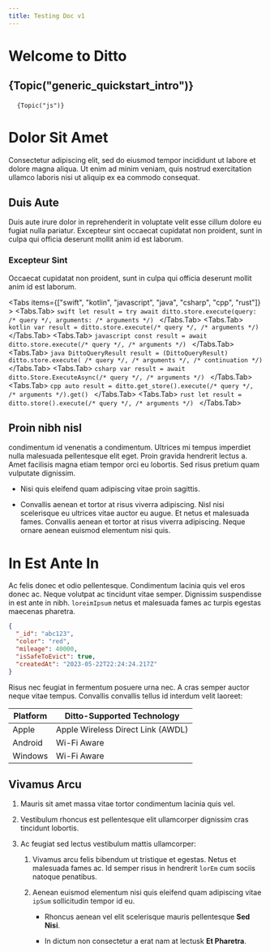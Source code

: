 ```yaml
---
title: Testing Doc v1
---
```



# Welcome to Ditto

## {Topic("generic_quickstart_intro")}

<pre>
  <code>{Topic("js")}</code>
</pre>

# Dolor Sit Amet

Consectetur adipiscing elit, sed do eiusmod tempor incididunt ut labore et dolore magna aliqua. Ut enim ad minim veniam, quis nostrud exercitation ullamco laboris nisi ut aliquip ex ea commodo consequat.

## Duis Aute

Duis aute irure dolor in reprehenderit in voluptate velit esse cillum dolore eu fugiat nulla pariatur. Excepteur sint occaecat cupidatat non proident, sunt in culpa qui officia deserunt mollit anim id est laborum.

### Excepteur Sint

Occaecat cupidatat non proident, sunt in culpa qui officia deserunt mollit anim id est laborum.

<Tabs items={["swift", "kotlin", "javascript", "java", "csharp", "cpp", "rust"]} >
  <Tabs.Tab>
    ```swift
      let result = try await ditto.store.execute(query: /* query */, arguments: /* arguments */)
    ```
  </Tabs.Tab>
  <Tabs.Tab>
    ```kotlin
      var result = ditto.store.execute(/* query */, /* arguments */)
    ```
  </Tabs.Tab>
  <Tabs.Tab>
    ```javascript
      const result = await ditto.store.execute(/* query */, /* arguments */)
    ```
  </Tabs.Tab>
  <Tabs.Tab>
    ```java
      DittoQueryResult result = (DittoQueryResult) ditto.store.execute( /* query */, /* arguments */, /* continuation */)
    ```
  </Tabs.Tab>
  <Tabs.Tab>
    ```csharp
      var result = await ditto.Store.ExecuteAsync(/* query */, /* arguments */)
    ```
  </Tabs.Tab>
  <Tabs.Tab>
    ```cpp
      auto result = ditto.get_store().execute(/* query */, /* arguments */).get()
    ```
  </Tabs.Tab>
  <Tabs.Tab>
    ```rust
      let result = ditto.store().execute(/* query */, /* arguments */)
    ```
  </Tabs.Tab>
</Tabs>

## Proin nibh nisl

condimentum id venenatis a condimentum. Ultrices mi tempus imperdiet nulla malesuada pellentesque elit eget. Proin gravida hendrerit lectus a. Amet facilisis magna etiam tempor orci eu lobortis. Sed risus pretium quam vulputate dignissim.

- Nisi quis eleifend quam adipiscing vitae proin sagittis.

- Convallis aenean et tortor at risus viverra adipiscing. Nisl nisi scelerisque eu ultrices vitae auctor eu augue. Et netus et malesuada fames. Convallis aenean et tortor at risus viverra adipiscing. Neque ornare aenean euismod elementum nisi quis.

# In Est Ante In

Ac felis donec et odio pellentesque. Condimentum lacinia quis vel eros donec ac. Neque volutpat ac tincidunt vitae semper. Dignissim suspendisse in est ante in nibh. `loreimIpsum` netus et malesuada fames ac turpis egestas maecenas pharetra.

```json
{
  "_id": "abc123",
  "color": "red",
  "mileage": 40000,
  "isSafeToEvict": true,
  "createdAt": "2023-05-22T22:24:24.217Z"
}
```

Risus nec feugiat in fermentum posuere urna nec. A cras semper auctor neque vitae tempus. Convallis convallis tellus id interdum velit laoreet:

| **Platform** | **Ditto-Supported Technology**    |
| ------------ | --------------------------------- |
| Apple        | Apple Wireless Direct Link (AWDL) |
| Android      | Wi-Fi Aware                       |
| Windows      | Wi-Fi Aware                       |

## Vivamus Arcu

1.  Mauris sit amet massa vitae tortor condimentum lacinia quis vel.

2.  Vestibulum rhoncus est pellentesque elit ullamcorper dignissim cras tincidunt lobortis.

3.  Ac feugiat sed lectus vestibulum mattis ullamcorper:

    1.  Vivamus arcu felis bibendum ut tristique et egestas. Netus et malesuada fames ac. Id semper risus in hendrerit `lorEm` cum sociis natoque penatibus.

    2.  Aenean euismod elementum nisi quis eleifend quam adipiscing vitae `ipSum` sollicitudin tempor id eu.

        - Rhoncus aenean vel elit scelerisque mauris pellentesque **Sed Nisi**.

        - In dictum non consectetur a erat nam at lectusk **Et Pharetra**.

